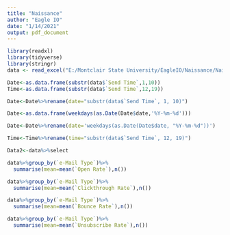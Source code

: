 ---
title: "Naissance"
author: "Eagle IO"
date: "1/14/2021"
output: pdf_document
---

```{r,echo=FALSE,include=FALSE}
library(readxl)
library(tidyverse)
library(stringr)
data <- read_excel("E:/Montclair State University/EagleIO/Naissance/Naissance e-Mail Metrics Pilot - Data Template.xlsx")
```

```{r, include=FALSE}
Date<-as.data.frame(substr(data$`Send Time`,1,10))
Time<-as.data.frame(substr(data$`Send Time`,12,19))

Date<-Date%>%rename(date="substr(data$`Send Time`, 1, 10)")

Date<-as.data.frame(weekdays(as.Date(Date$date,'%Y-%m-%d')))

Date<-Date%>%rename(date='weekdays(as.Date(Date$date, "%Y-%m-%d"))')

Time<-Time%>%rename(time="substr(data$`Send Time`, 12, 19)")

Data2<-data%>%select

```



```{r,echo=FALSE}
data%>%group_by(`e-Mail Type`)%>%
  summarise(mean=mean(`Open Rate`),n())

data%>%group_by(`e-Mail Type`)%>%
  summarise(mean=mean(`Clickthrough Rate`),n())

data%>%group_by(`e-Mail Type`)%>%
  summarise(mean=mean(`Bounce Rate`),n())

data%>%group_by(`e-Mail Type`)%>%
  summarise(mean=mean(`Unsubscribe Rate`),n())
```


